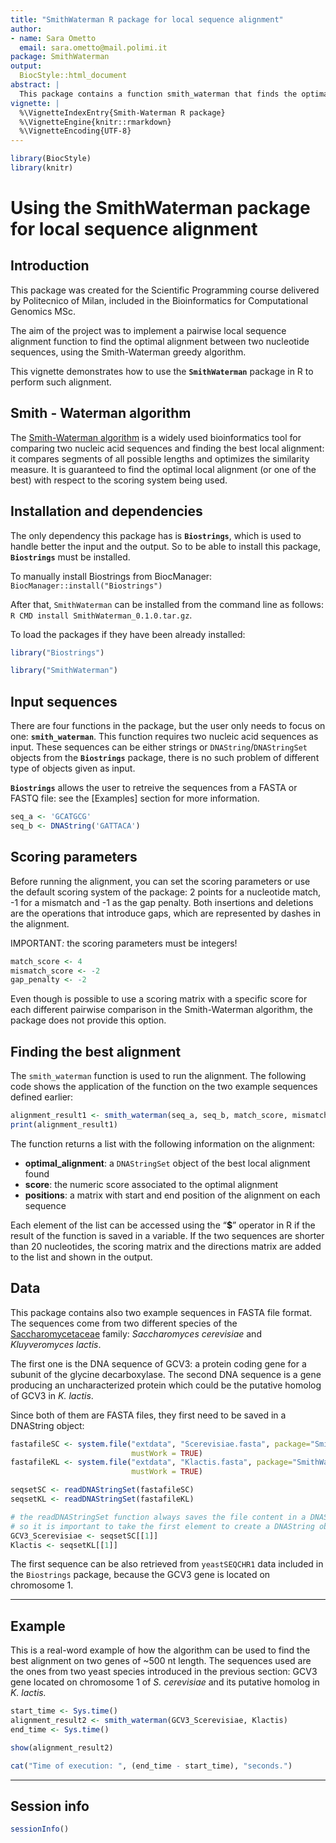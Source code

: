 ```yaml
---
title: "SmithWaterman R package for local sequence alignment"
author:
- name: Sara Ometto
  email: sara.ometto@mail.polimi.it
package: SmithWaterman
output:
  BiocStyle::html_document
abstract: |
  This package contains a function smith_waterman that finds the optimal local sequence alignment of two nucleic acid sequences according to the Smith Waterman greedy algorithm.
vignette: |
  %\VignetteIndexEntry{Smith-Waterman R package}
  %\VignetteEngine{knitr::rmarkdown}
  %\VignetteEncoding{UTF-8}
---
```


```r
library(BiocStyle)
library(knitr)
```

# Using the SmithWaterman package for local sequence alignment

## Introduction

This package was created for the Scientific Programming course delivered by Politecnico of Milan, included in the Bioinformatics for Computational Genomics MSc.

The aim of the project was to implement a pairwise local sequence alignment function to find the optimal alignment between two nucleotide sequences, using the Smith-Waterman greedy algorithm.

This vignette demonstrates how to use the **`SmithWaterman`** package in R to perform such alignment.

## Smith - Waterman algorithm

The [Smith-Waterman algorithm](https://en.wikipedia.org/wiki/Smith–Waterman_algorithm) is a widely used bioinformatics tool for comparing two nucleic acid sequences and finding the best local alignment: it compares segments of all possible lengths and optimizes the similarity measure. It is guaranteed to find the optimal local alignment (or one of the best) with respect to the scoring system being used.

## Installation and dependencies

The only dependency this package has is **`Biostrings`**, which is used to handle better the input and the output. So to be able to install this package, **`Biostrings`** must be installed.

To manually install Biostrings from BiocManager: `BiocManager::install("Biostrings")`

After that, `SmithWaterman` can be installed from the command line as follows: `R CMD install SmithWaterman_0.1.0.tar.gz`.

To load the packages if they have been already installed:

```r
library("Biostrings")

library("SmithWaterman")
```

## Input sequences

There are four functions in the package, but the user only needs to focus on one: **`smith_waterman`**. This function requires two nucleic acid sequences as input. These sequences can be either strings or `DNAString`/`DNAStringSet` objects from the **`Biostrings`** package, there is no such problem of different type of objects given as input.

**`Biostrings`** allows the user to retreive the sequences from a FASTA or FASTQ file: see the [Examples] section for more information.

```r
seq_a <- 'GCATGCG'
seq_b <- DNAString('GATTACA')
```

## Scoring parameters

Before running the alignment, you can set the scoring parameters or use the default scoring system of the package: 2 points for a nucleotide match, -1 for a mismatch and -1 as the gap penalty. Both insertions and deletions are the operations that introduce gaps, which are represented by dashes in the alignment.

IMPORTANT*:* the scoring parameters must be integers!

```r
match_score <- 4
mismatch_score <- -2
gap_penalty <- -2
```

Even though is possible to use a scoring matrix with a specific score for each different pairwise comparison in the Smith-Waterman algorithm, the package does not provide this option.

## Finding the best alignment

The `smith_waterman` function is used to run the alignment. The following code shows the application of the function on the two example sequences defined earlier:

```r
alignment_result1 <- smith_waterman(seq_a, seq_b, match_score, mismatch_score, gap_penalty)
print(alignment_result1)
```

The function returns a list with the following information on the alignment:

-   **optimal_alignment**: a `DNAStringSet` object of the best local alignment found
-   **score**: the numeric score associated to the optimal alignment
-   **positions**: a matrix with start and end position of the alignment on each sequence

Each element of the list can be accessed using the "**\$**" operator in R if the result of the function is saved in a variable. If the two sequences are shorter than 20 nucleotides, the scoring matrix and the directions matrix are added to the list and shown in the output.

## Data

This package contains also two example sequences in FASTA file format. The sequences come from two different species of the [Saccharomycetaceae](https://en.wikipedia.org/wiki/Saccharomycetaceae) family: *Saccharomyces cerevisiae* and *Kluyveromyces lactis*.

The first one is the DNA sequence of GCV3: a protein coding gene for a subunit of the glycine decarboxylase. The second DNA sequence is a gene producing an uncharacterized protein which could be the putative homolog of GCV3 in *K. lactis*.

Since both of them are FASTA files, they first need to be saved in a DNAString object:

```r
fastafileSC <- system.file("extdata", "Scerevisiae.fasta", package="SmithWaterman", 
                           mustWork = TRUE)
fastafileKL <- system.file("extdata", "Klactis.fasta", package="SmithWaterman", 
                           mustWork = TRUE)

seqsetSC <- readDNAStringSet(fastafileSC)
seqsetKL <- readDNAStringSet(fastafileKL)

# the readDNAStringSet function always saves the file content in a DNAStringSet object 
# so it is important to take the first element to create a DNAString object:
GCV3_Scerevisiae <- seqsetSC[[1]]
Klactis <- seqsetKL[[1]]
```

The first sequence can be also retrieved from `yeastSEQCHR1` data included in the `Biostrings` package, because the GCV3 gene is located on chromosome 1.

------------------------------------------------------------------------

## Example

This is a real-word example of how the algorithm can be used to find the best alignment on two genes of \~500 nt length. The sequences used are the ones from two yeast species introduced in the previous section: GCV3 gene located on chromosome 1 of *S. cerevisiae* and its putative homolog in *K. lactis.*

```r
start_time <- Sys.time()
alignment_result2 <- smith_waterman(GCV3_Scerevisiae, Klactis)
end_time <- Sys.time()

show(alignment_result2)
```

```r
cat("Time of execution: ", (end_time - start_time), "seconds.")
```

------------------------------------------------------------------------

## Session info {.unnumbered}

```r
sessionInfo()
```
